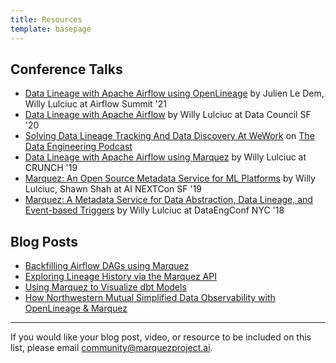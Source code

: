 ```yaml
---
title: Resources
template: basepage
---
```


## Conference Talks

* [Data Lineage with Apache Airflow using OpenLineage](https://www.youtube.com/watch?v=qQAdpbNhxl8) by Julien Le Dem, Willy Lulciuc at Airflow Summit '21
* [Data Lineage with Apache Airflow](https://www.datacouncil.ai/talks/data-lineage-with-apache-airflow) by Willy Lulciuc at Data Council SF '20
* [Solving Data Lineage Tracking And Data Discovery At WeWork](https://www.dataengineeringpodcast.com/marquez-data-lineage-episode-111) on [The Data Engineering Podcast](https://www.dataengineeringpodcast.com/)
* [Data Lineage with Apache Airflow using Marquez](https://www.youtube.com/watch?v=BIVUXruv5io) by Willy Lulciuc at CRUNCH '19
* [Marquez: An Open Source Metadata Service for ML Platforms](https://www.slideshare.net/WillyLulciuc/marquez-an-open-source-metadata-service-for-ml-platforms) by Willy Lulciuc, Shawn Shah at AI NEXTCon SF '19
* [Marquez: A Metadata Service for Data Abstraction, Data Lineage, and Event-based Triggers](https://www.datacouncil.ai/speaker/marquez-a-metadata-service-for-data-abstraction-data-lineage-and-event-based-triggers) by Willy Lulciuc at DataEngConf NYC '18

## Blog Posts

* [Backfilling Airflow DAGs using Marquez](https://openlineage.io/blog/backfilling-airflow-dags-using-marquez/)
* [Exploring Lineage History via the Marquez API](https://openlineage.io/blog/explore-lineage-api/)
* [Using Marquez to Visualize dbt Models](https://openlineage.io/blog/dbt-with-marquez/)
* [How Northwestern Mutual Simplified Data Observability with OpenLineage & Marquez](https://openlineage.io/blog/openlineage-at-northwestern-mutual/)

---

If you would like your blog post, video, or resource to be included on this list, please email [community@marquezproject.ai](mailto:community@marquezproject.ai).